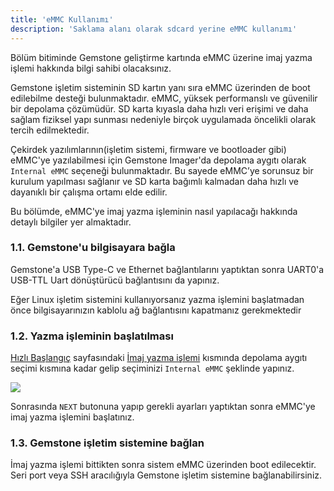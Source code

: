 ```yaml
---
title: 'eMMC Kullanımı'
description: 'Saklama alanı olarak sdcard yerine eMMC kullanımı'
---
```


<Tip>
Bölüm bitiminde Gemstone geliştirme kartında eMMC üzerine imaj yazma işlemi hakkında bilgi sahibi olacaksınız.
</Tip>

Gemstone işletim sisteminin SD kartın yanı sıra eMMC üzerinden de boot edilebilme desteği bulunmaktadır.
eMMC, yüksek performanslı ve güvenilir bir depolama çözümüdür. SD karta kıyasla daha hızlı veri erişimi ve daha
sağlam fiziksel yapı sunması nedeniyle birçok uygulamada öncelikli olarak tercih edilmektedir.

Çekirdek yazılımlarının(işletim sistemi, firmware ve bootloader gibi) eMMC'ye yazılabilmesi için Gemstone Imager'da
depolama aygıtı olarak `Internal eMMC` seçeneği bulunmaktadır. Bu sayede eMMC’ye sorunsuz bir kurulum yapılması
sağlanır ve SD karta bağımlı kalmadan daha hızlı ve dayanıklı bir çalışma ortamı elde edilir.

Bu bölümde, eMMC'ye imaj yazma işleminin nasıl yapılacağı hakkında detaylı bilgiler yer almaktadır.

### 1.1. Gemstone'u bilgisayara bağla

Gemstone'a USB Type-C ve Ethernet bağlantılarını yaptıktan sonra UART0'a USB-TTL Uart dönüştürücü bağlantısını da yapınız.

<Warning>Eğer Linux işletim sistemini kullanıyorsanız yazma işlemini başlatmadan önce bilgisayarınızın kablolu ağ bağlantısını 
kapatmanız gerekmektedir</Warning>

### 1.2. Yazma işleminin başlatılması

[Hızlı Başlangıç](/tr/quickstart) sayfasındaki [İmaj yazma işlemi](/tr/quickstart#1-2-i̇maj-yazma-işlemi) kısmında
depolama aygıtı seçimi kısmına kadar gelip seçiminizi `Internal eMMC` şeklinde yapınız.

<Frame >
  <img src="/images/gem-imager/m-storage.png" />
</Frame>

Sonrasında `NEXT` butonuna yapıp gerekli ayarları yaptıktan sonra eMMC'ye imaj yazma işlemini başlatınız.

### 1.3. Gemstone işletim sistemine bağlan

İmaj yazma işlemi bittikten sonra sistem eMMC üzerinden boot edilecektir. Seri port veya SSH aracılığıyla
Gemstone işletim sistemine bağlanabilirsiniz.
